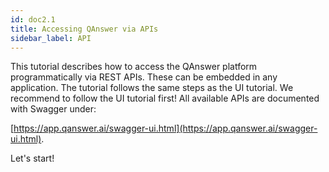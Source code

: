 ```yaml
---
id: doc2.1
title: Accessing QAnswer via APIs
sidebar_label: API
---
```


This tutorial describes how to access the QAnswer platform programmatically via REST APIs. These can be embedded in any application. The tutorial follows the same steps
as the UI tutorial. We recommend to follow the UI tutorial first! All available APIs are documented with Swagger under:

[https://app.qanswer.ai/swagger-ui.html](https://app.qanswer.ai/swagger-ui.html).

Let's start!